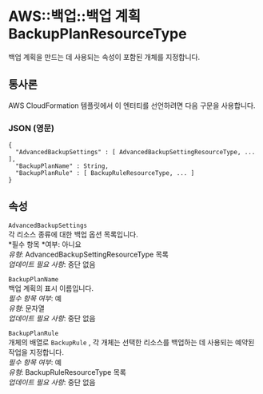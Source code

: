 # AWS::백업::백업 계획 BackupPlanResourceType

백업 계획을 만드는 데 사용되는 속성이 포함된 개체를 지정합니다.

## 통사론

AWS CloudFormation 템플릿에서 이 엔터티를 선언하려면 다음 구문을 사용합니다.

### JSON (영문)

```
{
  "AdvancedBackupSettings" : [ AdvancedBackupSettingResourceType, ... ],
  "BackupPlanName" : String,
  "BackupPlanRule" : [ BackupRuleResourceType, ... ]
}
```

## 속성

`AdvancedBackupSettings`  
각 리소스 종류에 대한 백업 옵션 목록입니다.  
*필수 항목 *여부: 아니요  
_유형_: AdvancedBackupSettingResourceType 목록  
_업데이트 필요 사항_: 중단 없음

`BackupPlanName`  
백업 계획의 표시 이름입니다.  
_필수 항목 여부_: 예  
_유형_: 문자열  
_업데이트 필요 사항_: 중단 없음

`BackupPlanRule`  
개체의 배열로 `BackupRule` , 각 개체는 선택한 리소스를 백업하는 데 사용되는 예약된 작업을 지정합니다.  
_필수 항목 여부_: 예  
_유형_: BackupRuleResourceType 목록  
_업데이트 필요 사항_: 중단 없음
